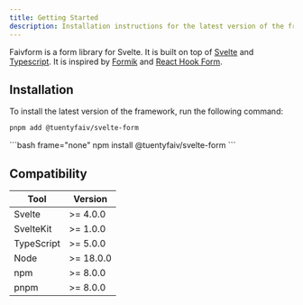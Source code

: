 ```yaml
---
title: Getting Started
description: Installation instructions for the latest version of the framework.
---
```



Faivform is a form library for Svelte. It is built on top of [Svelte](https://svelte.dev/) and [Typescript](https://www.typescriptlang.org/). It is inspired by [Formik](https://formik.org/) and [React Hook Form](https://react-hook-form.com/).

## Installation

To install the latest version of the framework, run the following command:
<Tabs>
  <TabItem label="pnpm">
  ```bash frame="none"
  pnpm add @tuentyfaiv/svelte-form
  ```
  </TabItem>
  <TabItem label="npm">
  ```bash frame="none"
  npm install @tuentyfaiv/svelte-form
  ```
  </TabItem>
</Tabs>

## Compatibility

| Tool       | Version   |
|------------|-----------|
| Svelte     | >= 4.0.0  |
| SvelteKit  | >= 1.0.0  |
| TypeScript | >= 5.0.0  |
| Node       | >= 18.0.0 |
| npm        | >= 8.0.0  |
| pnpm       | >= 8.0.0  |
